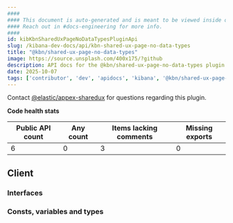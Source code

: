 ```yaml
---
####
#### This document is auto-generated and is meant to be viewed inside our experimental, new docs system.
#### Reach out in #docs-engineering for more info.
####
id: kibKbnSharedUxPageNoDataTypesPluginApi
slug: /kibana-dev-docs/api/kbn-shared-ux-page-no-data-types
title: "@kbn/shared-ux-page-no-data-types"
image: https://source.unsplash.com/400x175/?github
description: API docs for the @kbn/shared-ux-page-no-data-types plugin
date: 2025-10-07
tags: ['contributor', 'dev', 'apidocs', 'kibana', '@kbn/shared-ux-page-no-data-types']
---
```




Contact [@elastic/appex-sharedux](https://github.com/orgs/elastic/teams/appex-sharedux) for questions regarding this plugin.

**Code health stats**

| Public API count  | Any count | Items lacking comments | Missing exports |
|-------------------|-----------|------------------------|-----------------|
| 6 | 0 | 3 | 0 |

## Client

### Interfaces
<DocDefinitionList data={kbnSharedUxPageNoDataTypesObj.client.interfaces}/>

### Consts, variables and types
<DocDefinitionList data={kbnSharedUxPageNoDataTypesObj.client.misc}/>

